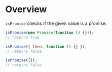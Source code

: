 <Meta title="Modules/Validation/isPromise" />

# Overview

`isPromise` checks if the given value is a promise.

```js
isPromise(new Promise(function () {}));
// returns true

isPromise({ then: function () {} });
// returns false

isPromise({});
// returns false
```

